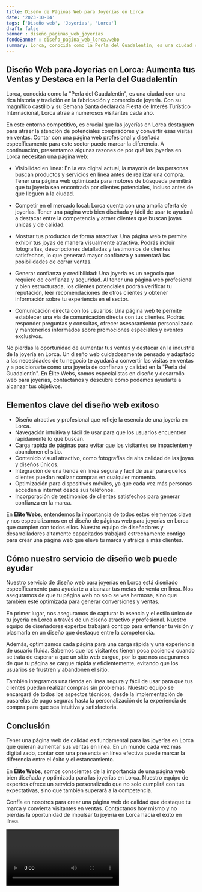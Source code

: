 ```yaml
---
title: Diseño de Páginas Web para Joyerías en Lorca
date: '2023-10-04'
tags: ['Diseño web', 'Joyerías', 'Lorca']
draft: false
banner : diseño_paginas_web_joyerías
fondoBanner : diseño_pagina_web_lorca.webp
summary: Lorca, conocida como la Perla del Guadalentín, es una ciudad con una rica historia y tradición en la fabricación y comercio de joyería. Con su magnífico castillo y su Semana Santa declarada Fiesta de Interés Turístico Internacional, Lorca atrae a numerosos visitantes cada año. 
---
```


## Diseño Web para Joyerías en Lorca: Aumenta tus Ventas y Destaca en la Perla del Guadalentín

Lorca, conocida como la "Perla del Guadalentín", es una ciudad con una rica historia y tradición en la fabricación y comercio de joyería. Con su magnífico castillo y su Semana Santa declarada Fiesta de Interés Turístico Internacional, Lorca atrae a numerosos visitantes cada año. 

En este entorno competitivo, es crucial que las joyerías en Lorca destaquen para atraer la atención de potenciales compradores y convertir esas visitas en ventas. Contar con una página web profesional y diseñada específicamente para este sector puede marcar la diferencia. A continuación, presentamos algunas razones de por qué las joyerías en Lorca necesitan una página web:

- Visibilidad en línea: En la era digital actual, la mayoría de las personas buscan productos y servicios en línea antes de realizar una compra. Tener una página web optimizada para motores de búsqueda permitirá que tu joyería sea encontrada por clientes potenciales, incluso antes de que lleguen a la ciudad.

- Competir en el mercado local: Lorca cuenta con una amplia oferta de joyerías. Tener una página web bien diseñada y fácil de usar te ayudará a destacar entre la competencia y atraer clientes que buscan joyas únicas y de calidad.

- Mostrar tus productos de forma atractiva: Una página web te permite exhibir tus joyas de manera visualmente atractiva. Podrás incluir fotografías, descripciones detalladas y testimonios de clientes satisfechos, lo que generará mayor confianza y aumentará las posibilidades de cerrar ventas.

- Generar confianza y credibilidad: Una joyería es un negocio que requiere de confianza y seguridad. Al tener una página web profesional y bien estructurada, los clientes potenciales podrán verificar tu reputación, leer recomendaciones de otros clientes y obtener información sobre tu experiencia en el sector.

- Comunicación directa con los usuarios: Una página web te permite establecer una vía de comunicación directa con tus clientes. Podrás responder preguntas y consultas, ofrecer asesoramiento personalizado y mantenerlos informados sobre promociones especiales y eventos exclusivos.

No pierdas la oportunidad de aumentar tus ventas y destacar en la industria de la joyería en Lorca. Un diseño web cuidadosamente pensado y adaptado a las necesidades de tu negocio te ayudará a convertir las visitas en ventas y a posicionarte como una joyería de confianza y calidad en la "Perla del Guadalentín". En Élite Webs, somos especialistas en diseño y desarrollo web para joyerías, contáctanos y descubre cómo podemos ayudarte a alcanzar tus objetivos.

<GifSeo />

<Cta />

## Elementos clave del diseño web exitoso

- Diseño atractivo y profesional que refleje la esencia de una joyería en Lorca.
- Navegación intuitiva y fácil de usar para que los usuarios encuentren rápidamente lo que buscan.
- Carga rápida de páginas para evitar que los visitantes se impacienten y abandonen el sitio.
- Contenido visual atractivo, como fotografías de alta calidad de las joyas y diseños únicos.
- Integración de una tienda en línea segura y fácil de usar para que los clientes puedan realizar compras en cualquier momento.
- Optimización para dispositivos móviles, ya que cada vez más personas acceden a internet desde sus teléfonos.
- Incorporación de testimonios de clientes satisfechos para generar confianza en la marca.

En **Élite Webs**, entendemos la importancia de todos estos elementos clave y nos especializamos en el diseño de páginas web para joyerías en Lorca que cumplen con todos ellos. Nuestro equipo de diseñadores y desarrolladores altamente capacitados trabajará estrechamente contigo para crear una página web que eleve tu marca y atraiga a más clientes.

## Cómo nuestro servicio de diseño web puede ayudar

Nuestro servicio de diseño web para joyerías en Lorca está diseñado específicamente para ayudarte a alcanzar tus metas de venta en línea. Nos aseguramos de que tu página web no solo se vea hermosa, sino que también esté optimizada para generar conversiones y ventas.

En primer lugar, nos aseguramos de capturar la esencia y el estilo único de tu joyería en Lorca a través de un diseño atractivo y profesional. Nuestro equipo de diseñadores expertos trabajará contigo para entender tu visión y plasmarla en un diseño que destaque entre la competencia.

Además, optimizamos cada página para una carga rápida y una experiencia de usuario fluida. Sabemos que los visitantes tienen poca paciencia cuando se trata de esperar a que un sitio web cargue, por lo que nos aseguramos de que tu página se cargue rápida y eficientemente, evitando que los usuarios se frustren y abandonen el sitio.

También integramos una tienda en línea segura y fácil de usar para que tus clientes puedan realizar compras sin problemas. Nuestro equipo se encargará de todos los aspectos técnicos, desde la implementación de pasarelas de pago seguras hasta la personalización de la experiencia de compra para que sea intuitiva y satisfactoria.

## Conclusión

Tener una página web de calidad es fundamental para las joyerías en Lorca que quieran aumentar sus ventas en línea. En un mundo cada vez más digitalizado, contar con una presencia en línea efectiva puede marcar la diferencia entre el éxito y el estancamiento.

En **Élite Webs**, somos conscientes de la importancia de una página web bien diseñada y optimizada para las joyerías en Lorca. Nuestro equipo de expertos ofrece un servicio personalizado que no solo cumplirá con tus expectativas, sino que también superará a la competencia.

Confía en nosotros para crear una página web de calidad que destaque tu marca y convierta visitantes en ventas. Contáctanos hoy mismo y no pierdas la oportunidad de impulsar tu joyería en Lorca hacia el éxito en línea.

<Video />

<CtaBot job='Joyerías' city='Lorca'/>

<Gmaps query='Lorca+españa+maps' />